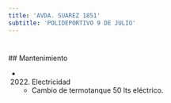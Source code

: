 ```yaml
---
title: 'AVDA. SUAREZ 1851'
subtitle: 'POLIDEPORTIVO 9 DE JULIO'
---
```


#


 ## Mantenimiento

*  (2022) Electricidad 
    + Cambio de termotanque 50 lts eléctrico.



